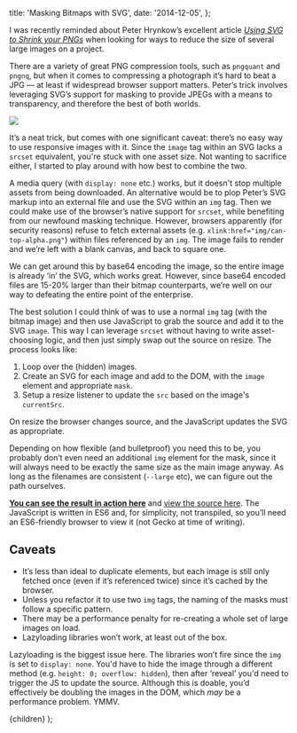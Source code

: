 
  title: 'Masking Bitmaps with SVG',
  date: '2014-12-05',
};

I was recently reminded about Peter Hrynkow’s excellent article *[Using SVG to Shrink your PNGs](http://peterhrynkow.com/how-to-compress-a-png-like-a-jpeg/)* when looking for ways to reduce the size of several large images on a project.

There are a variety of great PNG compression tools, such as `pngquant` and `pngnq`, but when it comes to compressing a photograph it’s hard to beat a JPG — at least if widespread browser support matters. Peter’s trick involves leveraging SVG’s support for masking to provide JPEGs with a means to transparency, and therefore the best of both worlds.

<Image src={photoshopJPGExportImg} width={2500} height={1728} />

It’s a neat trick, but comes with one significant caveat: there’s no easy way to use responsive images with it. Since the `image` tag within an SVG lacks a `srcset` equivalent, you're stuck with one asset size. Not wanting to sacrifice either, I started to play around with how best to combine the two.

A media query (with `display: none` etc.) works, but it doesn't stop multiple assets from being downloaded. An alternative would be to plop Peter’s SVG markup into an external file and use the SVG within an `img` tag. Then we could make use of the browser’s native support for `srcset`, while benefiting from our newfound masking technique. However, browsers apparently (for security reasons) refuse to fetch external assets (e.g. `xlink:href="img/can-top-alpha.png"`) within files referenced by an `img`. The image fails to render and we’re left with a blank canvas, and back to square one.

We can get around this by base64 encoding the image, so the entire image is already ‘in’ the SVG, which works great. However, since base64 encoded files are 15-20% larger than their bitmap counterparts, we’re well on our way to defeating the entire point of the enterprise.


The best solution I could think of was to use a normal `img` tag (with the bitmap image) and then use JavaScript to grab the source and add it to the SVG `image`. This way I can leverage `srcset` without having to write asset-choosing logic, and then just simply swap out the source on resize. The process looks like:

1. Loop over the (hidden) images.
2. Create an SVG for each image and add to the DOM, with the `image` element and appropriate `mask`.
3. Setup a resize listener to update the `src` based on the image's `currentSrc`.

On resize the browser changes source, and the JavaScript updates the SVG as appropriate. 

Depending on how flexible (and bulletproof) you need this to be, you probably don’t even need an additional `img` element for the mask, since it will always need to be exactly the same size as the main image anyway. As long as the filenames are consistent (`--large` etc), we can figure out the path ourselves.

**[You can see the result in action here](https://jayfreestone.github.io/svgbitmapmask/)** and [view the source here](https://github.com/jayfreestone/svgbitmapmask/blob/master/scripts.js). The JavaScript is written in ES6 and, for simplicity, not transpiled, so you’ll need an ES6-friendly browser to view it (not Gecko at time of writing).

## Caveats

- It’s less than ideal to duplicate elements, but each image is still only fetched once (even if it’s referenced twice) since it’s cached by the browser.
- Unless you refactor it to use two `img` tags, the naming of the masks must follow a specific pattern.
- There may be a performance penalty for re-creating a whole set of large images on load.
- Lazyloading libraries won’t work, at least out of the box.

Lazyloading is the biggest issue here. The libraries won’t fire since the `img` is set to `display: none`. You'd have to hide the image through a different method (e.g. `height: 0; overflow: hidden`), then after ‘reveal’ you'd need to trigger the JS to update the source. Although this is doable, you’d effectively be doubling the images in the DOM, which *may* be a performance problem. YMMV.

  <WritingSingle meta={meta}>{children}</WritingSingle>
);